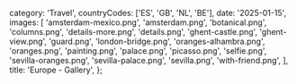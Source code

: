   category: 'Travel',
  countryCodes: ['ES', 'GB', 'NL', 'BE'],
  date: '2025-01-15',
  images: [
    'amsterdam-mexico.png',
    'amsterdam.png',
    'botanical.png',
    'columns.png',
    'details-more.png',
    'details.png',
    'ghent-castle.png',
    'ghent-view.png',
    'guard.png',
    'london-bridge.png',
    'oranges-alhambra.png',
    'oranges.png',
    'painting.png',
    'palace.png',
    'picasso.png',
    'selfie.png',
    'sevilla-oranges.png',
    'sevilla-palace.png',
    'sevilla.png',
    'with-friend.png',
  ],
  title: 'Europe - Gallery',
};
